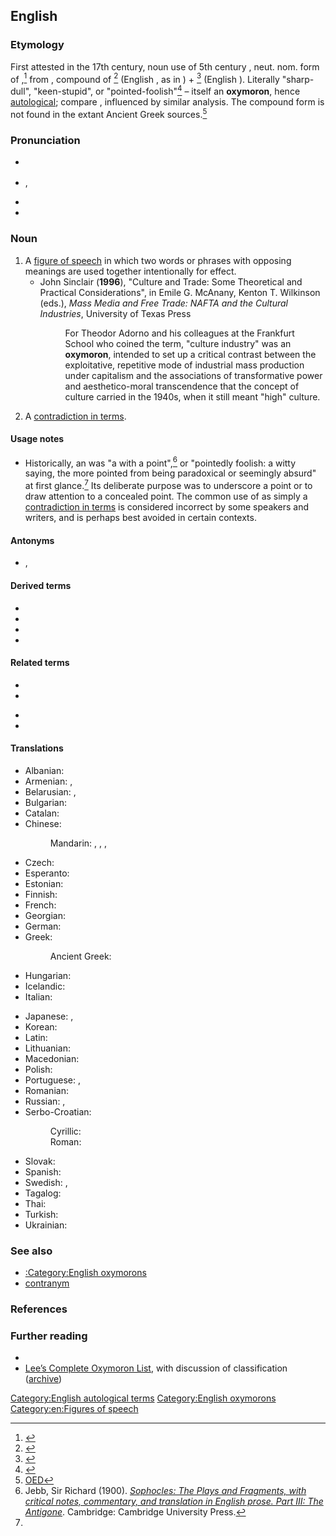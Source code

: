 {{also|Oxymoron|oxymóron}}
==English==
{{was wotd|2006|July|12}}
{{wikipedia}}

===Etymology===
First attested in the 17th century, noun use of 5th century {{bor|en|la|oxymōrum|pos=adj}}, neut. nom. form of {{m|la|oxymorus|oxymōrus|pos=adj}},<ref name="L+S">{{R:L&S|oxymōrus|2=oxymorus}}</ref> from {{der|en|grc|ὀξύμωρος}}, compound of {{m|grc|ὀξύς||sharp, keen, pointed}}<ref>{{R:LSJ|o)cu/s2|ὀξύς}}</ref> (English {{m|en|oxy-}}, as in {{m|en|oxygen}}) + {{m|grc|μωρός||dull, stupid, foolish}}<ref>{{R:LSJ|mwro/s|μωρός}}</ref> (English {{m|en|moron||stupid person}}). Literally "sharp-dull", "keen-stupid", or "pointed-foolish"<ref name="LSJ">{{R:LSJ|o)cu/mwros|ὀξύμωρος}}</ref> – itself an '''oxymoron''', hence [[autological]]; compare {{m|en|sophomore|lit=wise fool}}, influenced by similar analysis. The compound form {{m|grc|ὀξύμωρον}} is not found in the extant Ancient Greek sources.<ref>[http://dictionary.oed.com/cgi/entry/50168789 OED]</ref>

===Pronunciation===
* {{a|UK}} {{IPA|/ɒksɪˈmɔːɹɒn/|lang=en}}
* {{a|US}} {{enPR|äk-sē-môrʹ-än|äk-sĭ-môrʹ-än}}, {{IPA|/ˌɑksiˈmɔɹɑn/|/ɑksɪˈmɔɹɑn/|lang=en}}
* {{audio|en-us-oxymoron.ogg|Audio (US)|lang=en}}
* {{audio|en-au-oxymoron.ogg|Audio (AU)|lang=en}}

===Noun===
{{en-noun|s|oxymora}}

# A [[figure of speech]] in which two words or phrases with opposing meanings are used together intentionally for effect.
#* John Sinclair ('''1996'''), "Culture and Trade: Some Theoretical and Practical Considerations", in Emile G. McAnany, Kenton T. Wilkinson (eds.), ''Mass Media and Free Trade: NAFTA and the Cultural Industries'', University of Texas Press
#*: For Theodor Adorno and his colleagues at the Frankfurt School who coined the term, "culture industry" was an '''oxymoron''', intended to set up a critical contrast between the exploitative, repetitive mode of industrial mass production under capitalism and the associations of transformative power and aesthetico-moral transcendence that the concept of culture carried in the 1940s, when it still meant "high" culture.
# {{lb|en|loosely|sometimes|_|proscribed}} A [[contradiction in terms]].

====Usage notes====
* Historically, an {{m|en||oxymoron}} was "a {{m|en|paradox}} with a point",<ref>Jebb, Sir Richard (1900). ''[http://www.perseus.tufts.edu/hopper/text?doc=Perseus:text:1999.04.0023:text=comm:commline=74&highlight=o%29cu%2Fmwron Sophocles: The Plays and Fragments, with critical notes, commentary, and translation in English prose. Part III: The Antigone]''. Cambridge: Cambridge University Press.</ref> or "pointedly foolish: a witty saying, the more pointed from being paradoxical or seemingly absurd" at first glance.<ref name="LSJ" /> Its deliberate purpose was to underscore a point or to draw attention to a concealed point. The common {{l|en|vernacular}} use of {{m|en||oxymoron}} as simply a [[contradiction in terms]] is considered incorrect by some speakers and writers, and is perhaps best avoided in certain contexts.

====Antonyms====
* {{l|en|pleonasm}}, {{l|en|redundancy}}

====Derived terms====
* {{l|en|oxymoronic}}
* {{l|en|oxymoronically}}
* {{l|en|oxymoronicity}}
* {{l|en|oxymoronicness}}

====Related terms====
{{rel-top}}
* {{l|en|moron}}
* {{l|en|oxy-}}
{{rel-mid}}
* {{l|en|paradox}}
* {{l|en|sophomore}}
{{rel-bottom}}

====Translations====
{{trans-top|figure of speech}}
* Albanian: {{t|sq|oksimoron|m}}
* Armenian: {{t+|hy|նրբաբանություն}}, {{t+|hy|օքսիմորոն}}
* Belarusian: {{t|be|аксю́маран|m}}, {{t|be|аксі́маран|m}}
* Bulgarian: {{t+|bg|окси́морон|m}}
* Catalan: {{t+|ca|oxímoron|m}}
* Chinese:
*: Mandarin: {{t|cmn|矛盾修飾法|sc=Hani}}, {{t|cmn|矛盾修饰法|tr=máodùn xiūshìfǎ|sc=Hani}}, {{t|cmn|矛盾語|sc=Hani}}, {{t|cmn|矛盾语|tr=máodùnyǔ|sc=Hani}}
* Czech: {{t|cs|oxymóron|m}}
* Esperanto: {{t+|eo|oksimoro}}
* Estonian: {{t|et|oksüümoron}}
* Finnish: {{t+|fi|oksymoron}}
* French: {{t+|fr|oxymore|m}}
* Georgian: {{t+|ka|ოქსიმორონი}}
* German: {{t+|de|Oxymoron|n}}
* Greek: {{t|el|οξύμωρο σχήμα|n}}
*: Ancient Greek: {{t|el|ὀξύμωρον|n}}
* Hungarian: {{t|hu|oximoron}}
* Icelandic: {{t+|is|refhvörf|n-p}}
* Italian: {{t+|it|ossimoro|m}}
{{trans-mid}}
* Japanese: {{t|ja|撞着語法|tr=どうちゃくごほう, dōchaku gohō|sc=Jpan}}, {{t|ja|矛盾語法|tr=むじゅんごほう, mujun gohō}}
* Korean: {{t|ko|모순어법}}
* Latin: {{t|la|oxymorum|n}}
* Lithuanian: {{t+|lt|oksimoronas|m}}
* Macedonian: {{t|mk|оксиморон|m|sc=Cyrl}}
* Polish: {{t+|pl|oksymoron|m-in}}
* Portuguese: {{t+|pt|oxímoro|m}}, {{t+|pt|oximoro}}
* Romanian: {{t+|ro|oximoron|n}}
* Russian: {{t+|ru|окси́морон|m}}, {{t+|ru|оксю́морон|m}}
* Serbo-Croatian:
*: Cyrillic: {{t|sh|оксиморон|m}}
*: Roman: {{t+|sh|oksimoron|m}}
* Slovak: {{t|sk|oxymorón|m}}
* Spanish: {{t+|es|oxímoron|m}}
* Swedish: {{t+|sv|oxymoron}}, {{t|sv|självmotsägelse}}
* Tagalog: {{t|tl|kulanglabis}}
* Thai: {{t|th|ปฏิพจน์}}
* Turkish: {{t+|tr|oksimoron|n}}
* Ukrainian: {{t|uk|окси́морон|m}}
{{trans-bottom}}

{{trans-see|contradiction in terms}}

===See also===
* [[:Category:English oxymorons]]
* [[contranym]]

===References===
<references/>

===Further reading===
* {{pedia|Oxymoron}}
* [http://lee.critesclan.com/oxymorons.html Lee’s Complete Oxymoron List], with discussion of classification ([http://web.archive.org/web/20080617020051/http://lee.critesclan.com/oxymorons.html archive])

[[Category:English autological terms]]
[[Category:English oxymorons]]
[[Category:en:Figures of speech]]